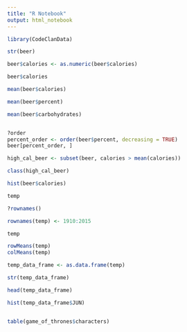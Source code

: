 ```yaml
---
title: "R Notebook"
output: html_notebook
---
```


```r
library(CodeClanData)
```

```r




str(beer)

beer$calories <- as.numeric(beer$calories)

beer$calories

mean(beer$calories)

mean(beer$percent)

mean(beer$carbohydrates)


?order
percent_order <- order(beer$percent, decreasing = TRUE)
beer[percent_order, ]

high_cal_beer <- subset(beer, calories > mean(calories))

class(high_cal_beer)

hist(beer$calories)

```

```r
temp

?rownames()

rownames(temp) <- 1910:2015

temp

rowMeans(temp)
colMeans(temp)

temp_data_frame <- as.data.frame(temp)

str(temp_data_frame)

head(temp_data_frame)

hist(temp_data_frame$JUN)



```

```r

table(game_of_thrones$characters)




```






























